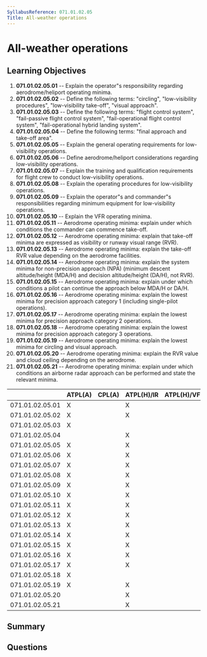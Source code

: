 ```yaml
---
SyllabusReference: 071.01.02.05
Title: All-weather operations
---
```


# All-weather operations

## Learning Objectives

1. **071.01.02.05.01** -- Explain the operator"s responsibility regarding
   aerodrome/heliport operating minima.
2. **071.01.02.05.02** -- Define the following terms: "circling",
   "low-visibility procedures", "low-visibility take-off", "visual approach".
3. **071.01.02.05.03** -- Define the following terms: "flight control system",
   "fail-passive flight control system", "fail-operational flight control
   system", "fail-operational hybrid landing system".
4. **071.01.02.05.04** -- Define the following terms: "final approach and
   take-off area".
5. **071.01.02.05.05** -- Explain the general operating requirements for
   low-visibility operations.
6. **071.01.02.05.06** -- Define aerodrome/heliport considerations regarding
   low-visibility operations.
7. **071.01.02.05.07** -- Explain the training and qualification requirements
   for flight crew to conduct low-visibility operations.
8. **071.01.02.05.08** -- Explain the operating procedures for low-visibility
   operations.
9. **071.01.02.05.09** -- Explain the operator"s and commander"s
   responsibilities regarding minimum equipment for low-visibility operations.
10. **071.01.02.05.10** -- Explain the VFR operating minima.
11. **071.01.02.05.11** -- Aerodrome operating minima: explain under which
    conditions the commander can commence take-off.
12. **071.01.02.05.12** -- Aerodrome operating minima: explain that take-off
    minima are expressed as visibility or runway visual range (RVR).
13. **071.01.02.05.13** -- Aerodrome operating minima: explain the take-off RVR
    value depending on the aerodrome facilities.
14. **071.01.02.05.14** -- Aerodrome operating minima: explain the system minima
    for non-precision approach (NPA) (minimum descent altitude/height (MDA/H)
    and decision altitude/height (DA/H), not RVR).
15. **071.01.02.05.15** -- Aerodrome operating minima: explain under which
    conditions a pilot can continue the approach below MDA/H or DA/H.
16. **071.01.02.05.16** -- Aerodrome operating minima: explain the lowest minima
    for precision approach category 1 (including single-pilot operations).
17. **071.01.02.05.17** -- Aerodrome operating minima: explain the lowest minima
    for precision approach category 2 operations.
18. **071.01.02.05.18** -- Aerodrome operating minima: explain the lowest minima
    for precision approach category 3 operations.
19. **071.01.02.05.19** -- Aerodrome operating minima: explain the lowest minima
    for circling and visual approach.
20. **071.01.02.05.20** -- Aerodrome operating minima: explain the RVR value and
    cloud ceiling depending on the aerodrome.
21. **071.01.02.05.21** -- Aerodrome operating minima: explain under which
    conditions an airborne radar approach can be performed and state the
    relevant minima.

|                 | ATPL(A) | CPL(A) | ATPL(H)/IR | ATPL(H)/VFR | CPL(H) | IR  | CBIR(A) |
| --------------- | ------- | ------ | ---------- | ----------- | ------ | --- | ------- |
| 071.01.02.05.01 | X       |        | X          |             |        |     |         |
| 071.01.02.05.02 | X       |        | X          |             |        |     |         |
| 071.01.02.05.03 | X       |        |            |             |        |     |         |
| 071.01.02.05.04 |         |        | X          |             |        |     |         |
| 071.01.02.05.05 | X       |        | X          |             |        |     |         |
| 071.01.02.05.06 | X       |        | X          |             |        |     |         |
| 071.01.02.05.07 | X       |        | X          |             |        |     |         |
| 071.01.02.05.08 | X       |        | X          |             |        |     |         |
| 071.01.02.05.09 | X       |        | X          |             |        |     |         |
| 071.01.02.05.10 | X       |        | X          |             |        |     |         |
| 071.01.02.05.11 | X       |        | X          |             |        |     |         |
| 071.01.02.05.12 | X       |        | X          |             |        |     |         |
| 071.01.02.05.13 | X       |        | X          |             |        |     |         |
| 071.01.02.05.14 | X       |        | X          |             |        |     |         |
| 071.01.02.05.15 | X       |        | X          |             |        |     |         |
| 071.01.02.05.16 | X       |        | X          |             |        |     |         |
| 071.01.02.05.17 | X       |        | X          |             |        |     |         |
| 071.01.02.05.18 | X       |        |            |             |        |     |         |
| 071.01.02.05.19 | X       |        | X          |             |        |     |         |
| 071.01.02.05.20 |         |        | X          |             |        |     |         |
| 071.01.02.05.21 |         |        | X          |             |        |     |         |

## Summary

## Questions
